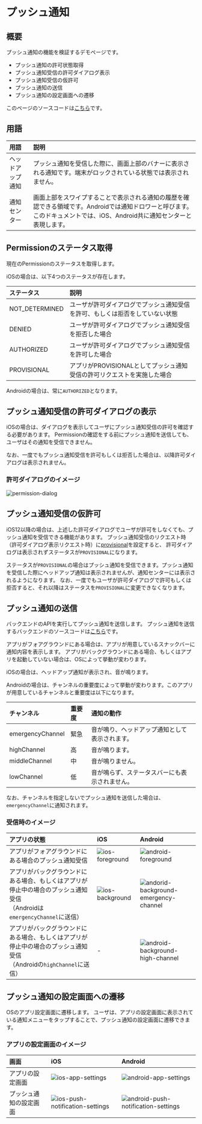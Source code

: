 # プッシュ通知

## 概要

プッシュ通知の機能を検証するデモページです。

- プッシュ通知の許可状態取得
- プッシュ通知受信の許可ダイアログ表示
- プッシュ通知受信の仮許可
- プッシュ通知の送信
- プッシュ通知の設定画面への遷移

このページのソースコードは[こちら](https://github.com/{@inject:organization}/mobile-app-crib-notes/tree/master/example-app/SantokuApp/src/screens/demo/push-notification)です。

## 用語

| 用語 | 説明 |
|:--|:--|
| ヘッドアップ通知 | プッシュ通知を受信した際に、画面上部のバナーに表示される通知です。端末がロックされている状態では表示されません。 |
| 通知センター | 画面上部をスワイプすることで表示される通知の履歴を確認できる領域です。Androidでは通知ドロワーと呼びます。このドキュメントでは、iOS、Android共に通知センターと表現します。 |

## Permissionのステータス取得

現在のPermissionのステータスを取得します。

iOSの場合は、以下4つのステータスが存在します。

| ステータス | 説明 |
|:--|:--|
| NOT_DETERMINED | ユーザが許可ダイアログでプッシュ通知受信を許可、もしくは拒否をしていない状態 |
| DENIED | ユーザが許可ダイアログでプッシュ通知受信を拒否した場合 |
| AUTHORIZED | ユーザが許可ダイアログでプッシュ通知受信を許可した場合 |
| PROVISIONAL | アプリがPROVISIONALとしてプッシュ通知受信の許可リクエストを実施した場合 |

Androidの場合は、常に`AUTHORIZED`となります。

## プッシュ通知受信の許可ダイアログの表示

iOSの場合は、ダイアログを表示してユーザにプッシュ通知受信の許可を確認する必要があります。
Permissionの確認をする前にプッシュ通知を送信しても、ユーザはその通知を受信できません。

なお、一度でもプッシュ通知受信を許可もしくは拒否した場合は、以降許可ダイアログは表示されません。

### 許可ダイアログのイメージ

![permission-dialog](./ios-permission-dialog.png)

## プッシュ通知受信の仮許可

iOS12以降の場合は、上述した許可ダイアログでユーザが許可をしなくても、プッシュ通知を受信できる機能があります。
プッシュ通知受信のリクエスト時（許可ダイアログ表示リクエスト時）に[provisional](https://rnfirebase.io/messaging/ios-permissions#permission-settings)を設定すると、
許可ダイアログは表示されずステータスが`PROVISIONAL`になります。

ステータスが`PROVISIONAL`の場合はプッシュ通知を受信できます。プッシュ通知を受信した際にヘッドアップ通知は表示されませんが、通知センターには表示されるようになります。
なお、一度でもユーザが許可ダイアログで許可もしくは拒否すると、それ以降はステータスを`PROVISIONAL`に変更できなくなります。

## プッシュ通知の送信

バックエンドのAPIを実行してプッシュ通知を送信します。
プッシュ通知を送信するバックエンドのソースコードは[こちら](https://github.com/{@inject:organization}/mobile-app-crib-notes/tree/master/example-app/santoku-app-backend/src/main/java/jp/fintan/mobile/santokuapp/infrastructure/service/FcmPushNotifier.java)です。

アプリがフォアグラウンドにある場合は、アプリが用意しているスナックバーに通知内容を表示します。
アプリがバックグラウンドにある場合、もしくはアプリを起動していない場合は、OSによって挙動が変わります。

iOSの場合は、ヘッドアップ通知が表示され、音が鳴ります。

Androidの場合は、チャンネルの重要度によって挙動が変わります。このアプリが用意しているチャンネルと重要度は以下になります。

| チャンネル | 重要度 | 通知の動作 |
|:--|:--|:--|
| emergencyChannel | 緊急 | 音が鳴り、ヘッドアップ通知として表示されます。 |
| highChannel | 高 | 音が鳴ります。 |
| middleChannel | 中 | 音が鳴りません。 |
| lowChannel | 低 | 音が鳴らず、ステータスバーにも表示されません。 |

なお、チャンネルを指定しないでプッシュ通知を送信した場合は、`emergencyChannel`に通知されます。

### 受信時のイメージ

| アプリの状態 | iOS | Android |
|:--|:--|:--|
|アプリがフォアグラウンドにある場合のプッシュ通知受信|![ios-foreground](./ios-foreground.png)|![android-foreground](./android-foreground.png)|
|アプリがバックグラウンドにある場合、もしくはアプリが停止中の場合のプッシュ通知受信<br/>（Androidは`emergencyChannel`に送信）|![ios-background](./ios-background.png)|![andorid-background-emergency-channel](./android-background-emergency-channel.png)|
|アプリがバックグラウンドにある場合、もしくはアプリが停止中の場合のプッシュ通知受信<br/>（Androidの`highChannel`に送信）|-|![android-background-high-channel](./android-background-high-channel.png)|

## プッシュ通知の設定画面への遷移

OSのアプリ設定画面に遷移します。
ユーザは、アプリの設定画面に表示されている通知メニューをタップすることで、プッシュ通知の設定画面に遷移できます。

### アプリの設定画面のイメージ

| 画面 | iOS | Android |
|:--|:--|:--|
| アプリの設定画面 |![ios-app-settings](./ios-app-settings.png)|![android-app-settings](./android-app-settings.png)|
| プッシュ通知の設定画面 |![ios-push-notification-settings](./ios-push-notification-settings.png)|![android-push-notification-settings](./android-push-notification-settings.png)|
